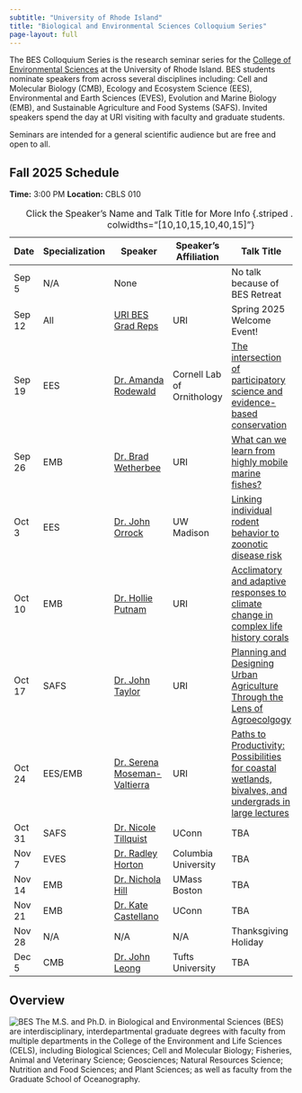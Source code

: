 ```yaml
---
subtitle: "University of Rhode Island"
title: "Biological and Environmental Sciences Colloquium Series"
page-layout: full
---
```


The BES Colloquium Series is the research seminar series for the [College of Environmental Sciences](https://web.uri.edu/cels/) at the University of Rhode Island.  BES students nominate speakers from across several disciplines including: Cell and Molecular Biology (CMB), Ecology and Ecosystem Science (EES), Environmental and Earth Sciences (EVES), Evolution and Marine Biology (EMB), and Sustainable Agriculture and Food Systems (SAFS).  Invited speakers spend the day at URI visiting with faculty and graduate students.

Seminars are intended for a general scientific audience but are free and open to all.

## Fall 2025 Schedule

**Time:** 3:00 PM
**Location:** CBLS 010

| Date  | Specialization | Speaker                  | Speaker's Affiliation                          | Talk Title                   | Host |
|----|-----|--------------------|----------------------|----------------------------------------------------------------------| ----|
|Sep 5 |     N/A        |  None   |     |  No talk because of BES Retreat           | N/A     |
| Sep 12 |      All     |[URI BES Grad Reps](https://web.uri.edu/cels/academics/bes/) | URI  | Spring 2025 Welcome Event!  | N/A|
| Sep 19 |      EES     |[Dr. Amanda Rodewald](https://cals.cornell.edu/people/amanda-d-rodewald)       | Cornell Lab of Ornithology | [The intersection of participatory science and evidence-based conservation](/content/IMG/Rodewald.pdf)                          |  [Tori Mezebish Quinn](mailto:tmezebish@uri.edu)    |
| Sep 26 |      EMB     |[Dr. Brad Wetherbee](https://web.uri.edu/wetherbee-lab/)                       | URI                        | [What can we learn from highly mobile marine fishes?](/content/IMG/Wetherbee.pdf)                                               |   [Dr. Brad Wetherbee](mailto:wetherbee@uri.edu)   |
| Oct 3  |      EES     |[Dr. John Orrock](https://orrocklab.zoology.wisc.edu/research/)                | UW Madison                 | [Linking individual rodent behavior to zoonotic disease risk](/content/IMG/Orrock.pdf)                                          |   [Katie Overstrum](mailto:katherine.overstrum@uri.edu)   |
| Oct 10 |      EMB     |[Dr. Hollie Putnam](https://putnamlab.com/)                                    | URI                        | [Acclimatory and adaptive responses to climate change in complex life history corals](/content/IMG/Putnam.pdf)                  |   [Dr. Hollie Putnam](mailto:hputnam@uri.edu)    |
| Oct 17 |      SAFS    |[Dr. John Taylor](https://web.uri.edu/pse/meet/john-r-taylor/)                 | URI                        | [Planning and Designing Urban Agriculture Through the Lens of Agroecolgogy](https://www.researchgate.net/profile/John-Taylor-54)| [Sheriff Aliu](mailto:saliu@uri.edu)     |
| Oct 24 |  EES/EMB     |[Dr. Serena Moseman-Valtierra](https://mosemanvaltierralab.weebly.com/)        | URI                        | [Paths to Productivity: Possibilities for coastal wetlands, bivalves, and undergrads in large lectures]()                       |  [Dr. Serena Moseman-Valtierra](mailto:smoseman@uri.edu)    |
| Oct 31 |       SAFS   |[Dr. Nicole Tillquist](https://www.linkedin.com/in/nicole-tillquist-055b4997/) | UConn                      |   TBA      | [Hannah Piracini](mailto:hannah_piracini@uri.edu)     |
| Nov 7  |      EVES    |[Dr. Radley Horton](https://www.radleyhorton.com)                              | Columbia University        |   TBA      |  [Raquel Pauly](mailto:raquel.pauly@uri.edu)    |
| Nov 14 |      EMB     |[Dr. Nichola Hill ](https://www.theviruspluslab.com/)                          | UMass Boston               |   TBA      | [Niel Bauer](mailto:niel.bauer@uri.edu)     |
| Nov 21 |       EMB    |[Dr. Kate Castellano](https://www.linkedin.com/in/kcastellano/)                | UConn                      |   TBA      | [Dr. Jon Puritz](mailto:jpuritz@uri.edu)     |
| Nov 28 |      N/A     |   N/A   |        N/A            | Thanksgiving Holiday        |      |
| Dec 5  |      CMB     |[Dr. John Leong](https://facultyprofiles.tufts.edu/john-leong/about)           |   Tufts University                   |    TBA        |  [Ellen Madden](mailto:ellen_madden@uri.edu)|
: Click the Speaker's Name and Talk Title for More Info {.striped .hover tbl-colwidths="[10,10,15,10,40,15]"}


## Overview
![BES](https://raw.githubusercontent.com/MarineEvoEcoLab/BES-Colloquium/main/content/IMG/BES_Logo.jpg)
The M.S. and Ph.D. in Biological and Environmental Sciences (BES) are interdisciplinary, interdepartmental graduate degrees with faculty from multiple departments in the College of the Environment and Life Sciences (CELS), including Biological Sciences; Cell and Molecular Biology; Fisheries, Animal and Veterinary Science; Geosciences; Natural Resources Science; Nutrition and Food Sciences; and Plant Sciences; as well as faculty from the Graduate School of Oceanography.

